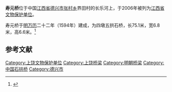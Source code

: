 {{文物保护单位
| 级别 = 省级
| 省区市 = 江西省
| 名称 = 寿元桥
| 图片 = 
| 所在 = [[江西省|江西省]][[德兴市|德兴市]]
| 分类 = 古建筑
| 时代 = [[明朝|明]]
| 编号 = 第五批第32项
| 登录 = 2006年12月18日
}}
'''寿元桥'''位于中国[[江西省|江西省]][[德兴市|德兴市]][[张村乡|张村乡]]界田村的长乐河上，于2006年被列为[[江西省文物保护单位|江西省文物保护单位]]。

寿元桥于[[明朝|明]][[万历|万历]]二十二年（1594年）建成，为四墩五拱石桥，长75.1米，宽6.8米，高6.6米。<ref>{{cite web|title=绣水塔、寿元桥景区|publisher=德兴市规划局|url=http://www.dxghj.com.cn/Article/yxdx/1152.html}}{{dead link|date=2017年12月 |bot=InternetArchiveBot |fix-attempted=yes }}</ref>

==参考文献==
{{reflist}}

{{上饶市境内的江西省文物保护单位}}

{{DEFAULTSORT:shou}}
[[Category:上饶文物保护单位|Category:上饶文物保护单位]]
[[Category:上饶桥梁|Category:上饶桥梁]]
[[Category:明朝桥梁|Category:明朝桥梁]]
[[Category:中国石拱桥|Category:中国石拱桥]]
[[Category:德兴市|Category:德兴市]]